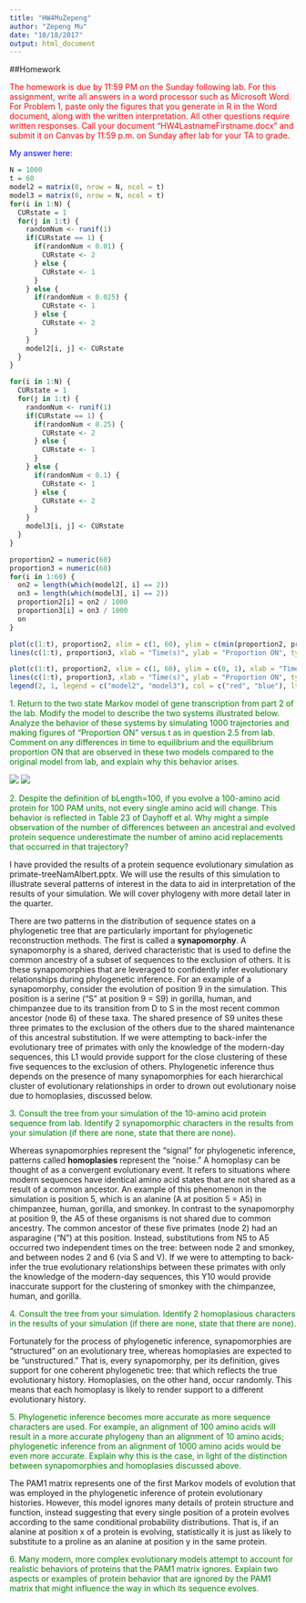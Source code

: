 ```yaml
---
title: "HW4MuZepeng"
author: "Zepeng Mu"
date: "10/18/2017"
output: html_document
---
```


##Homework

<span style="color:red"> The homework is due by 11:59 PM on the Sunday following lab. For this assignment, write all answers in a word processor such as Microsoft Word. For Problem 1, paste only the figures that you generate in R in the Word document, along with the written interpretation. All other questions require written responses. Call your document "HW4LastnameFirstname.docx" and submit it on Canvas by 11:59 p.m. on Sunday after lab for your TA to grade. \span

<span style="color:blue"> My answer here: \span

```r
N = 1000
t = 60
model2 = matrix(0, nrow = N, ncol = t)
model3 = matrix(0, nrow = N, ncol = t)
for(i in 1:N) {
  CURstate = 1
  for(j in 1:t) {
    randomNum <- runif(1) 
    if(CURstate == 1) {
      if(randomNum < 0.01) {
        CURstate <- 2
      } else { 
        CURstate <- 1
      }
    } else {
      if(randomNum < 0.025) {
        CURstate <- 1
      } else {
        CURstate <- 2
      }
    }
    model2[i, j] <- CURstate
  }
}

for(i in 1:N) {
  CURstate = 1
  for(j in 1:t) {
    randomNum <- runif(1) 
    if(CURstate == 1) {
      if(randomNum < 0.25) {
        CURstate <- 2
      } else { 
        CURstate <- 1
      }
    } else {
      if(randomNum < 0.1) {
        CURstate <- 1
      } else {
        CURstate <- 2
      }
    }
    model3[i, j] <- CURstate
  }
}

proportion2 = numeric(60)
proportion3 = numeric(60)
for(i in 1:60) {
  on2 = length(which(model2[, i] == 2))
  on3 = length(which(model3[, i] == 2))
  proportion2[i] = on2 / 1000
  proportion3[i] = on3 / 1000
  on
}

plot(c(1:t), proportion2, xlim = c(1, 60), ylim = c(min(proportion2, proportion3), max(proportion2, proportion3)), xlab = "Time(s)", ylab = "Proportion ON", type = "o", pch = 19, cex = 0.5, col = "orange")
lines(c(1:t), proportion3, xlab = "Time(s)", ylab = "Proportion ON", type = "o", pch = 19, cex = 0.5, col = "blue")

plot(c(1:t), proportion2, xlim = c(1, 60), ylim = c(0, 1), xlab = "Time(s)", ylab = "Proportion ON", type = "o", pch = 19, cex = 0.7, col = "red", main = "Comparisons of state transitions of two Markov Chains")
lines(c(1:t), proportion3, xlab = "Time(s)", ylab = "Proportion ON", type = "o", pch = 19, cex = 0.7, col = "blue")
legend(2, 1, legend = c("model2", "model3"), col = c("red", "blue"), lty = 1, border = "grey", pch = 19, cex = 0.7)
```

<span style="color:green"> 1. Return to the two state Markov model of gene transcription from part 2 of the lab. Modify the model to describe the two systems illustrated below. Analyze the behavior of these systems by simulating 1000 trajectories and making figures of "Proportion ON" versus t as in question 2.5 from lab. Comment on any differences in time to equilibrium and the equilibrium proportion ON that are observed in these two models compared to the original model from lab, and explain why this behavior arises. \span

![](./Images/img4.png)
![](./Images/img5.png)


<span style="color:green"> 2. Despite the definition of bLength=100, if you evolve a 100-amino acid protein for 100 PAM units, not every single amino acid will change. This behavior is reflected in Table 23 of Dayhoff et al. Why might a simple observation of the number of differences between an ancestral and evolved protein sequence underestimate the number of amino acid replacements that occurred in that trajectory? \span

I have provided the results of a protein sequence evolutionary simulation as primate-treeNamAlbert.pptx. We will use the results of this simulation to illustrate several patterns of interest in the data to aid in interpretation of the results of your simulation. We will cover phylogeny with more detail later in the quarter.  

There are two patterns in the distribution of sequence states on a phylogenetic tree that are particularly important for phylogenetic reconstruction methods. The first is called a **synapomorphy**. A synapomorphy is a shared, derived characteristic that is used to define the common ancestry of a subset of sequences to the exclusion of others. It is these synapomorphies that are leveraged to confidently infer evolutionary relationships during phylogenetic inference. For an example of a synapomorphy, consider the evolution of position 9 in the simulation.  This position is a serine ("S" at position 9 = S9) in gorilla, human, and chimpanzee due to its transition from D to S in the most recent common ancestor (node 6) of these taxa. The shared presence of S9 unites these three primates to the exclusion of the others due to the shared maintenance of this ancestral substitution. If we were attempting to back-infer the evolutionary tree of primates with only the knowledge of the modern-day sequences, this L1 would provide support for the close clustering of these five sequences to the exclusion of others. Phylogenetic inference thus depends on the presence of many synapomorphies for each hierarchical cluster of evolutionary relationships in order to drown out evolutionary noise due to homoplasies, discussed below.  

<span style="color:green"> 3. Consult the tree from your simulation of the 10-amino acid protein sequence from lab. Identify 2 synapomorphic characters in the results from your simulation (if there are none, state that there are none). \span  

Whereas synapomorphies represent the "signal" for phylogenetic inference, patterns called **homoplasies** represent the "noise." A homoplasy can be thought of as a convergent evolutionary event. It refers to situations where modern sequences have identical amino acid states that are not shared as a result of a common ancestor. An example of this phenomenon in the simulation is position 5, which is an alanine (A at position 5 = A5) in chimpanzee, human, gorilla, and smonkey. In contrast to the synapomorphy at position 9, the A5 of these organisms is not shared due to common ancestry. The common ancestor of these five primates (node 2) had an asparagine ("N") at this position. Instead, substitutions from N5 to A5 occurred two independent times on the tree: between node 2 and smonkey, and between nodes 2 and 6 (via S and V). If we were to attempting to back-infer the true evolutionary relationships between these primates with only the knowledge of the modern-day sequences, this Y10 would provide inaccurate support for the clustering of smonkey with the chimpanzee, human, and gorilla.

<span style="color:green"> 4. Consult the tree from your simulation. Identify 2 homoplasious characters in the results of your simulation (if there are none, state that there are none). \span

Fortunately for the process of phylogenetic inference, synapomorphies are "structured" on an evolutionary tree, whereas homoplasies are expected to be "unstructured." That is, every synapomorphy, per its definition, gives support for one coherent phylogenetic tree: that which reflects the true evolutionary history. Homoplasies, on the other hand, occur randomly. This means that each homoplasy is likely to render support to a different evolutionary history.

<span style="color:green"> 5. Phylogenetic inference becomes more accurate as more sequence characters are used. For example, an alignment of 100 amino acids will result in a more accurate phylogeny than an alignment of 10 amino acids; phylogenetic inference from an alignment of 1000 amino acids would be even more accurate. Explain why this is the case, in light of the distinction between synapomorphies and homoplasies discussed above. \span

The PAM1 matrix represents one of the first Markov models of evolution that was employed in the phylogenetic inference of protein evolutionary histories. However, this model ignores many details of protein structure and function, instead suggesting that every single position of a protein evolves according to the same conditional probability distributions. That is, if an alanine at position x of a protein is evolving, statistically it is just as likely to substitute to a proline as an alanine at position y in the same protein.

<span style="color:green"> 6. Many modern, more complex evolutionary models attempt to account for realistic behaviors of proteins that the PAM1 matrix ignores. Explain two aspects or examples of protein behavior that are ignored by the PAM1 matrix that might influence the way in which its sequence evolves. \span
